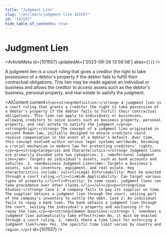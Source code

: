 ```yaml
---
title: "Judgment Lien"
slug: "/en/learn/judgment-lien-101557"
id: "101557"
hide_table_of_contents: true
---
```



# Judgment Lien

<ArticleMeta id={101557} updatedAt={'2023-09-26 13:58:58'} alias={`[]`} />
<div className='border-solid border-b border-t-0 my-4 border-[var(--ifm-color-gray-300)]' />

A judgment lien is a court ruling that gives a creditor the right to take possession of a debtor's property if the debtor fails to fulfill their contractual obligations. This lien may be made against an individual or business and allows the creditor to access assets such as the debtor's business, personal property, and real estate to satisfy the judgment.

<AIContent content={`<p><strong>Definition:</strong> A judgment lien is a court ruling that grants a creditor the right to take possession of a debtor's property if the debtor fails to fulfill their contractual obligations. This lien can apply to individuals or businesses, allowing creditors to seize assets such as business property, personal property, and real estate to satisfy the judgment.</p><p><strong>Origin:</strong> The concept of a judgment lien originated in ancient Roman law, initially designed to ensure creditors could receive compensation in the event of a debtor's default. Over time, this concept evolved within various legal systems worldwide, becoming a crucial mechanism in modern law for protecting creditors' rights.</p><p><strong>Categories and Characteristics:</strong> Judgment liens are primarily divided into two categories: 1. <em>Personal Judgment Lien</em>: Targets an individual's assets, such as bank accounts and vehicles. 2. <em>Business Judgment Lien</em>: Targets a business's assets, such as inventory, equipment, and real estate. Key characteristics include: <ul><li>Legal Enforceability: Must be enacted through a court ruling.</li><li>Wide Applicability: Can target various types of property.</li><li>Priority: In some cases, judgment liens can take precedence over other claims.</li></ul></p><p><strong>Case Studies:</strong> Case 1: A company fails to pay its supplier on time. The supplier obtains a judgment lien through the court, seizing part of the company's inventory to settle the debt. Case 2: An individual fails to repay a bank loan. The bank obtains a judgment lien through the court, seizing the individual's property and auctioning it to repay the loan.</p><p><strong>Common Questions:</strong> 1. <em>Does a judgment lien automatically take effect?</em> No, it must be enacted through a court ruling. 2. <em>Is there a time limit for enforcing a judgment lien?</em> Yes, the specific time limit varies by country and region.</p>`} id={101557} />
